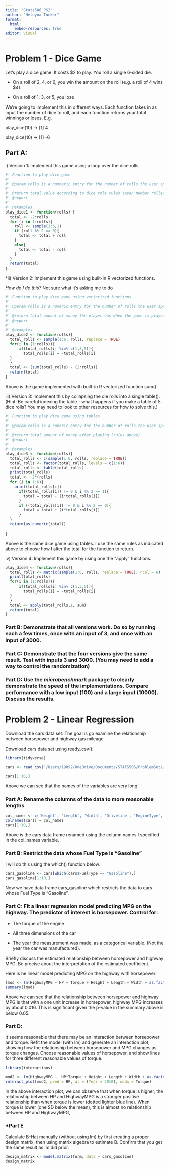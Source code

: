 ```yaml
---
title: "Stats506_PS2"
author: "Heleyna Tucker"
format:
  html:
    embed-resources: true
editor: visual
---
```


# Problem 1 - Dice Game

Let's play a dice game. It costs \$2 to play. You roll a single 6-sided die.

-   On a roll of 2, 4, or 6, you win the amount on the roll (e.g. a roll of 4 wins \$4).

-   On a roll of 1, 3, or 5, you lose

We're going to implement this in different ways. Each function takes in as input the number of dice to roll, and each function returns your total winnings or loses. E.g.

play_dice(10) -\> \[1\] 4

play_dice(10) -\> \[1\] -6

## Part A:

i\) Version 1: Implement this game using a loop over the dice rolls.

```r
#' Function to play dice game
#'
#' @param rolls is a numberic entry for the number of rolls the user specifies
#'
#' @return total value according to dice role rules (even number rolled, add to total, odd number rolled, take away from total.)
#' @export
#'
#' @examples
play_dice1 <- function(rolls) {
  total <- -2*rolls
  for (i in 1:rolls){
    roll <- sample(1:6,1)
    if (roll %% 2 == 0){
      total <- total + roll
    }
    else{
      total <- total - roll
    }
  }
  return(total)
}
```

\*ii) Version 2: Implement this game using built-in R vectorized functions.

*How do I do this?* Not sure what it's asking me to do

```r
#' Function to play dice game using vectorized functions
#'
#' @param rolls is a numeric entry for the number of rolls the user specifies
#'
#' @return total amount of money the player has when the game is played (even number rolled, add to amount of money. Odd number rolled, take away. It takes 2 dollars to play so subtract that from total as well.)
#' @export
#'
#' @examples
play_dice2 <- function(rolls){
  total_rolls <- sample(1:6, rolls, replace = TRUE)
  for(i in (1:rolls)){
      if(total_rolls[i] %in% c(1,3,5)){
        total_rolls[i] = -total_rolls[i]
  }
  }
  total <- (sum(total_rolls) - (2*rolls))
  return(total)
}
```

Above is the game implemented with built-in R vectorized function sum()

iii\) Version 3: Implement this by collapsing the die rolls into a single table(). (Hint: Be careful indexing the table - what happens if you make a table of 5 dice rolls? You may need to look to other resources for how to solve this.)

```r
#' Function to play dice game using tables
#'
#' @param rolls is a numeric entry for the number of rolls the user specifies
#'
#' @return total amount of money after playing (rules above)
#' @export
#'
#' @examples
play_dice3 <- function(rolls){
  total_rolls <- c(sample(1:6, rolls, replace = TRUE))
  total_rolls <- factor(total_rolls, levels = c(1:6))
  total_rolls <- table(total_rolls)
  print(total_rolls)
  total <- -2*(rolls)
  for (i in 1:6){
    print(total_rolls[i])
      if((total_rolls[i]) != 0 & i %% 2 == 1){
        total = total - (i*total_rolls[i])
      }
      if ((total_rolls[i]) != 0 & i %% 2 == 0){
        total = total + (i*total_rolls[i])
      }
  }
  return(as.numeric(total))
        
}
```

Above is the same dice game using tables. I use the same rules as indicated above to choose how I alter the total for the function to return.

iv\) Version 4: Implement this game by using one the "apply" functions.

```r
play_dice4 <- function(rolls){
  total_rolls <- matrix(sample(1:6, rolls, replace = TRUE), ncol = 6)
  print(total_rolls)
  for(i in (1:rolls)){
      if(total_rolls[i] %in% c(1,3,5)){
        total_rolls[i] = -total_rolls[i]
  }
  }
  total <- apply(total_rolls,1, sum)
  return(total)
}
```

### Part B: Demonstrate that all versions work. Do so by running each a few times, once with an input of 3, and once with an input of 3000.

### Part C: Demonstrate that the four versions give the same result. Test with inputs 3 and 3000. (You may need to add a way to control the randomization)

### Part D: Use the *microbenchmark* package to clearly demonstrate the speed of the implementations. Compare performance with a low input (100) and a large input (10000). Discuss the results.

# Problem 2 - Linear Regression

Download the cars data set. The goal is go examine the relationship between horsepower and highway gas mileage.

Download cars data set using ready_csv():

```r
library(tidyverse)
```

```r
cars <- read_csv('/Users/19892/OneDrive/Documents/STATS506/ProblemSets/ProblemSet2-HT2.0/cars.csv')
```

```r
cars[1:10,]
```

Above we can see that the names of the variables are very long.

### Part A: Rename the columns of the data to more reasonable lengths

```r
col_names <- c('Height', 'Length', 'Width', 'Driveline', 'EngineType', 'Hybrid', 'NumForwardGears', 'Transmission', 'CityMPG', 'FuelType', 'HighwayMPG', 'Classification', 'ID', 'Make', 'ModelYear', 'Year', 'HP', 'Torque')
colnames(cars) = col_names
cars[1:10,]
```

Above is the cars data frame renamed using the column names I specified in the col_names variable.

### Part B: Restrict the data whose Fuel Type is "Gasoline"

I will do this using the which() function below:

```r
cars_gasoline <- cars[which(cars$FuelType == "Gasoline"),]
cars_gasoline[1:10,]
```

Now we have data frame cars_gasoline which restricts the data to cars whose Fuel Type is "Gasoline".

### Part C: Fit a linear regression model predicting MPG on the highway. The predictor of interest is horsepower. Control for:

-   The torque of the engine

-   All three dimensions of the car

-   The year the measurement was made, as a categorical variable. (Not the year the car was manufactured).

Briefly discuss the estimated relationship between horsepower and highway MPG. Be precise about the interpretation of the estimated coefficient.

Here is he linear model predicting MPG on the highway with horsepower:

```r
lmod <- lm(HighwayMPG ~ HP + Torque + Height + Length + Width + as.factor(Year), data = cars_gasoline)
summary(lmod)
```

Above we can see that the relationship between horsepower and highway MPG is that with a one unit increase in horsepower, highway MPG increases by about 0.016. This is significant given the p-value in the summary above is below 0.05.

### Part D:

It seems reasonable that there may be an interaction between horsepower and torque. Refit the model (with lm) and generate an interaction plot, showing how the relationship between horsepower and MPG changes as torque changes. Choose reasonable values of horsepower, and show lines for three different reasonable values of torque.

```r
library(interactions)
```

```r
mod2 <- lm(HighwayMPG ~  HP*Torque + Height + Length + Width + as.factor(Year), data = cars_gasoline)
interact_plot(mod2, pred = HP, at = (Year = 2010), modx = Torque)
```

In the above interaction plot, we can observe that when torque is higher, the relationship between HP and HighwayMPG is a stronger positive relationship than when torque is lower (dotted lighter blue line). When torque is lower (one SD below the mean), this is almost no relationship between HP and HighwayMPG,

### \*Part E

Calculate B-Hat manually (without using lm) by first creating a proper design matrix, then using matrix algebra to estimate B. Confirm that you get the same result as lm did prior.

```r
design_matrix <- model.matrix(form, data = cars_gasoline)
design_matrix
```
